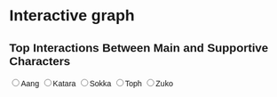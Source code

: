 # Interactive graph

<style>
  * {
    font-family: sans-serif;
  }
</style>

## Top Interactions Between Main and Supportive Characters
<input type="radio" name="character" value="Aang">Aang</input>
<input type="radio" name="character" value="Katara">Katara</input>
<input type="radio" name="character" value="Sokka">Sokka</input>
<input type="radio" name="character" value="Toph">Toph</input>
<input type="radio" name="character" value="Zuko">Zuko</input>

<div id="plot">
</div>

<script src="https://cdn.jsdelivr.net/npm/d3@7"></script>
<script src="scripts/myscript.js"></script>
